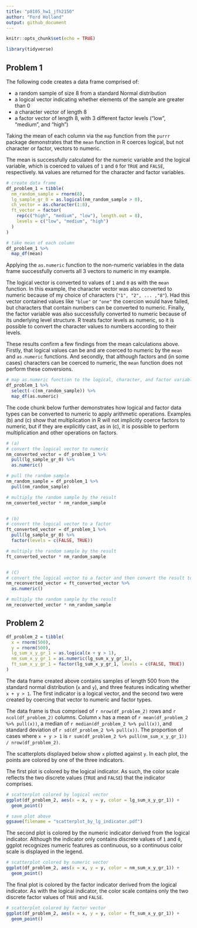 ```yaml
---
title: "p8105_hw1_jfh2150"
author: "Ford Holland"
output: github_document
---
```


```r
knitr::opts_chunk$set(echo = TRUE)

library(tidyverse)
```


## Problem 1

The following code creates a data frame comprised of:

* a random sample of size 8 from a standard Normal distribution
* a logical vector indicating whether elements of the sample are greater than 0
* a character vector of length 8
* a factor vector of length 8, with 3 different factor levels ("low", "medium", and "high")

Taking the mean of each column via the `map` function from the `purrr` package demonstrates that the `mean` function in R coerces logical, but not character or factor, vectors to numeric. 

The mean is successfully calculated for the numeric variable and the logical variable, which is coerced to values of `1` and `0` for `TRUE` and `FALSE`, respectively. `NA` values are returned for the character and factor variables. 


```r

# create data frame
df_problem_1 = tibble(
  nm_random_sample = rnorm(8),
  lg_sample_gr_0 = as.logical(nm_random_sample > 0),
  ch_vector = as.character(1:8),
  ft_vector = factor(
    rep(c("high", "medium", "low"), length.out = 8),
    levels = c("low", "medium", "high")
  )
)

# take mean of each column
df_problem_1 %>% 
  map_df(mean)

```


Applying the `as.numeric` function to the non-numeric variables in the data frame successfully converts all 3 vectors to numeric in my example.

The logical vector is converted to values of `1` and `0` as with the `mean` function. In this example, the character vector was also converted to numeric because of my choice of characters (`"1", "2", ... ,"8"`). Had this vector contained values like `"blue"` or `"one"` the coercion would have failed, but characters that contain numbers can be converted to numeric. Finally, the factor variable was also successfully converted to numeric because of its underlying level structure. R treats factor levels as numeric, so it is possible to convert the character values to numbers according to their levels.

These results confirm a few findings from the mean calculations above. Firstly, that logical values can be and are coerced to numeric by the `mean` and `as.numeric` functions. And secondly, that although factors and (in some cases) characters can be coerced to numeric, the `mean` function does not perform these conversions.


```r

# map as.numeric function to the logical, character, and factor variables
df_problem_1 %>% 
  select(-c(nm_random_sample)) %>% 
  map_df(as.numeric)

```


The code chunk below further demonstrates how logical and factor data types can be converted to numeric to apply arithmetic operations. Examples (b) and (c) show that multiplication in R will not implicitly coerce factors to numeric, but if they are explicitly cast, as in (c), it is possible to perform multiplication and other operations on factors.


```r

# (a)
# convert the logical vector to numeric 
nm_converted_vector = df_problem_1 %>% 
  pull(lg_sample_gr_0) %>% 
  as.numeric() 

# pull the random sample
nm_random_sample = df_problem_1 %>% 
  pull(nm_random_sample)

# multiply the random sample by the result
nm_converted_vector * nm_random_sample


# (b)
# convert the logical vector to a factor
ft_converted_vector = df_problem_1 %>% 
  pull(lg_sample_gr_0) %>% 
  factor(levels = c(FALSE, TRUE)) 

# multiply the random sample by the result
ft_converted_vector * nm_random_sample


# (C)
# convert the logical vector to a factor and then convert the result to numeric
nm_reconverted_vector = ft_converted_vector %>% 
  as.numeric()

# multiply the random sample by the result
nm_reconverted_vector * nm_random_sample

```


## Problem 2


```r

df_problem_2 = tibble(
  x = rnorm(500),
  y = rnorm(500),
  lg_sum_x_y_gr_1 = as.logical(x + y > 1),
  nm_sum_x_y_gr_1 = as.numeric(lg_sum_x_y_gr_1),
  ft_sum_x_y_gr_1 = factor(lg_sum_x_y_gr_1, levels = c(FALSE, TRUE))
)

```


The data frame created above contains samples of length 500 from the standard normal distribution (`x` and `y`), and three features indicating whether `x + y > 1`. The first indicator is a logical vector, and the second two were created by coercing that vector to numeric and factor types. 

The data frame is thus comprised of `r nrow(df_problem_2)` rows and `r ncol(df_problem_2)` columns. Column `x` has a mean of `r mean(df_problem_2 %>% pull(x))`, a median of `r median(df_problem_2 %>% pull(x))`, and standard deviation of `r sd(df_problem_2 %>% pull(x))`. The proportion of cases where `x + y > 1` is `r sum(df_problem_2 %>% pull(nm_sum_x_y_gr_1)) / nrow(df_problem_2)`.



The scatterplots displayed below show `x` plotted against `y`. In each plot, the points are colored by one of the three indicators. 

The first plot is colored by the logical indicator. As such, the color scale reflects the two discrete values (`TRUE` and `FALSE`) that the indicator comprises.


```r

# scatterplot colored by logical vector
ggplot(df_problem_2, aes(x = x, y = y, color = lg_sum_x_y_gr_1)) +
  geom_point()

# save plot above
ggsave(filename = "scatterplot_by_lg_indicator.pdf")

```


The second plot is colored by the numeric indicator derived from the logical indicator. Although the indicator only contains discrete values of `1` and `0`, ggplot recognizes numeric features as continuous, so a continuous color scale is displayed in the legend.


```r

# scatterplot colored by numeric vector
ggplot(df_problem_2, aes(x = x, y = y, color = nm_sum_x_y_gr_1)) +
  geom_point()

```


The final plot is colored by the factor indicator derived from the logical indicator. As with the logical indicator, the color scale contains only the two discrete factor values of `TRUE` and `FALSE`.


```r

# scatterplot colored by factor vector
ggplot(df_problem_2, aes(x = x, y = y, color = ft_sum_x_y_gr_1)) +
  geom_point()

```










